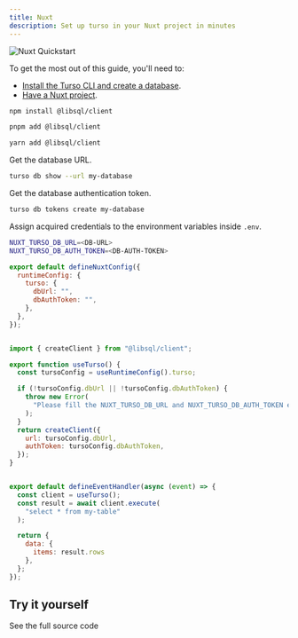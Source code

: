 ```yaml
---
title: Nuxt
description: Set up turso in your Nuxt project in minutes
---
```


![Nuxt Quickstart](/images/guides/nuxt-banner.png)

To get the most out of this guide, you'll need to:

- [Install the Turso CLI and create a database].
- [Have a Nuxt project].

<Steps>

<Step title="Install the libSQL JavaScript SDK">

<CodeGroup>

```bash npm
npm install @libsql/client
```

```bash pnpm
pnpm add @libsql/client
```

```bash yarn
yarn add @libsql/client
```

</CodeGroup>

</Step>

<Step title="Set up the database credentials.">

Get the database URL.

```bash
turso db show --url my-database
```
Get the database authentication token.

```bash
turso db tokens create my-database
```

Assign acquired credentials to the environment variables inside `.env`.

```bash
NUXT_TURSO_DB_URL=<DB-URL>
NUXT_TURSO_DB_AUTH_TOKEN=<DB-AUTH-TOKEN>
```
</Step>

<Step title="Add variables to Nuxt's runTime config.">

```javascript nuxt.config.js
export default defineNuxtConfig({
  runtimeConfig: {
    turso: {
      dbUrl: "",
      dbAuthToken: "",
    },
  },
});
```

</Step>

<Step title="Initiate a LibSQL Client.">

```javascript server/utils/turso.ts

import { createClient } from "@libsql/client";

export function useTurso() {
  const tursoConfig = useRuntimeConfig().turso;

  if (!tursoConfig.dbUrl || !tursoConfig.dbAuthToken) {
    throw new Error(
      "Please fill the NUXT_TURSO_DB_URL and NUXT_TURSO_DB_AUTH_TOKEN env variables"
    );
  }
  return createClient({
    url: tursoConfig.dbUrl,
    authToken: tursoConfig.dbAuthToken,
  });
}
```
</Step>

<Step title="Fetch data from Turso.">

```javascript server/api/items.get.ts

export default defineEventHandler(async (event) => {
  const client = useTurso();
  const result = await client.execute(
    "select * from my-table"
  );

  return {
    data: {
      items: result.rows
    },
  };
});
```
</Step>

</Steps>

## Try it yourself

<CardGroup cols={2}>
  <Card title="A framework listing website" icon="arrow-up-right-from-square" href="https://github.com/tursodatabase/examples/tree/master/app-top-web-frameworks">
    See the full source code
  </Card>
</CardGroup>


[Install the Turso CLI and create a database]: /cli/installation
[Have a Nuxt project]: https://nuxt.com/docs/getting-started/installation#new-project
